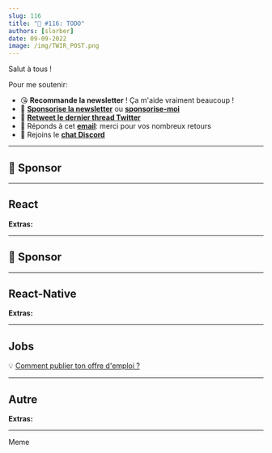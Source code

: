 ```yaml
---
slug: 116
title: "📨 #116: TODO"
authors: [slorber]
date: 09-09-2022
image: /img/TWIR_POST.png
---
```


Salut à tous !

<!-- intro TODO -->

<!-- truncate -->

Pour me soutenir:

- 😘 **Recommande la newsletter** ! Ça m'aide vraiment beaucoup !
- 💸 [**Sponsorise la newsletter**](https://thisweekinreact.com/fr/sponsor) ou [**sponsorise-moi**](https://github.com/sponsors/slorber)
- 🧵 [**Retweet le dernier thread Twitter**](https://slo.im/thread)
- 📨 Réponds à cet [**email**](mailto:sebastien@thisweekinreact.com): merci pour vos nombreux retours
- 💬 Rejoins le [**chat Discord**](https://thisweekinreact/discord)

<SubscribeFormEmbed />

---

## 💸 Sponsor

---

## React

**Extras:**

---

## 💸 Sponsor

---

## React-Native

**Extras:**

<SubscribeFormEmbed />

---

## Jobs

💡 [Comment publier ton offre d'emploi ?](https://thisweekinreact.com/fr/sponsor)

---

## Autre

**Extras:**

---

<SubscribeFormEmbed />

Meme
